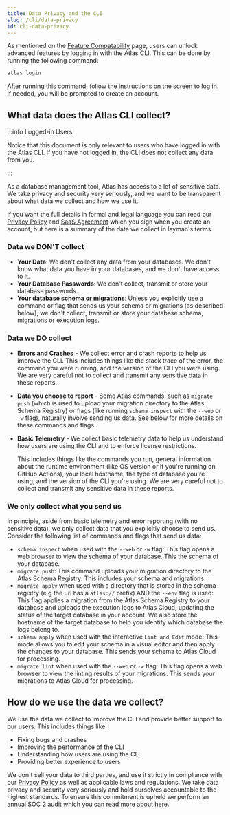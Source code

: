 ```yaml
---
title: Data Privacy and the CLI
slug: /cli/data-privacy
id: cli-data-privacy
---
```

As mentioned on the [Feature Compatability](/features) page, users can unlock advanced features by logging in with the
Atlas CLI. This can be done by running the following command:

```bash
atlas login
```

After running this command, follow the instructions on the screen to log in. If needed, you will be prompted
to create an account.

## What data does the Atlas CLI collect?

:::info Logged-in Users

Notice that this document is only relevant to users who have logged in with the Atlas CLI. If you have not logged in,
the CLI does not collect any data from you.

:::

As a database management tool, Atlas has access to a lot of sensitive data. We take privacy and security very seriously,
and we want to be transparent about what data we collect and how we use it.

If you want the full details in formal and legal language you can read our [Privacy Policy](https://ariga.io/legal/privacy)
and [SaaS Agreement](https://ariga.io/legal/saas) which you sign when you create an account, but here is a summary of
the data we collect in layman's terms.

### Data we DON'T collect

* **Your Data**: We don't collect any data from your databases. We don't know what data you have in your databases,
  and we don't have access to it.
* **Your Database Passwords**: We don't collect, transmit or store your database passwords.
* **Your database schema or migrations**: Unless you explicitly use a command or flag that sends us your schema or
  migrations (as described below), we don't collect, transmit or store your database schema, migrations or execution logs.

### Data we DO collect

* **Errors and Crashes** - We collect error and crash reports to help us improve the CLI. This includes things like the
  stack trace of the error, the command you were running, and the version of the CLI you were using. We are very careful
  not to collect and transmit any sensitive data in these reports.
* **Data you choose to report** - Some Atlas commands, such as `migrate push` (which is used to upload your migration
  directory to the Atlas Schema Registry) or flags (like running `schema inspect` with the `--web` or `-w` flag), naturally
  involve sending us data. See below for more details on these commands and flags.
* **Basic Telemetry** - We collect basic telemetry data to help us understand how users are using the CLI and to enforce
  license restrictions.

  This includes things like the commands you run, general information about the runtime environment (like OS version
  or if you're running on GitHub Actions), your local hostname, the type of database you're using, and the version
  of the  CLI you're using. We are very careful not to collect and transmit any sensitive data in these reports.

### We only collect what you send us

In principle, aside from basic telemetry and error reporting (with no sensitive data), we only collect data that you
explicitly choose to send us. Consider the following list of commands and flags that send us data:

* `schema inspect` when used with the `--web` or `-w` flag: This flag opens a web browser to view the schema of your
  database. This the schema of your database.
* `migrate push`: This command uploads your migration directory to the Atlas Schema Registry. This includes your schema
  and migrations.
* `migrate apply` when used with a directory that is stored in the schema registry (e.g the url has a `atlas://` prefix)
  AND the `--env` flag is used: This flag applies a migration from the Atlas Schema Registry to your database and uploads
  the execution logs to Atlas Cloud, updating the status of the target database in your account. We also store the
  hostname of the target database to help you identify which database the logs belong to.
* `schema apply` when used with the interactive `Lint and Edit` mode: This mode allows you to edit your schema in a
  visual editor and then apply the changes to your database. This sends your schema to Atlas Cloud for processing.
* `migrate lint` when used with the `--web` or `-w` flag: This flag opens a web browser to view the linting results of
  your migrations. This sends your migrations to Atlas Cloud for processing.

## How do we use the data we collect?

We use the data we collect to improve the CLI and provide better support to our users. This includes things like:

* Fixing bugs and crashes
* Improving the performance of the CLI
* Understanding how users are using the CLI
* Providing better experience to users

We don't sell your data to third parties, and use it strictly in compliance with our [Privacy Policy](https://ariga.io/legal/privacy)
as well as applicable laws and regulations.  We take data privacy and security very seriously and hold ourselves accountable
to the highest standards.  To ensure this commitment is upheld we perform an annual SOC 2 audit which you can read more
[about here](https://ariga.io/announcing-soc2-compliance-for-atlas-cloud/).
